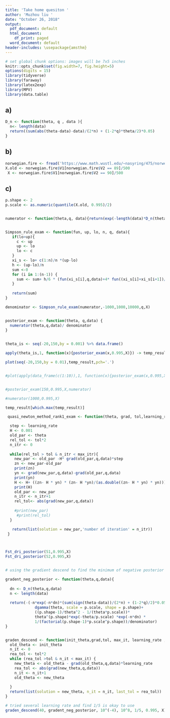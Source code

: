 ```yaml
---
title: 'Take home quesiton '
author: 'Muzhou liu '
date: "October 26, 2018"
output:
  pdf_document: default
  html_document:
    df_print: paged
  word_document: default
header-includes: \usepackage{amsthm}
---
```



```r
# set global chunk options: images will be 7x5 inches
knitr::opts_chunk$set(fig.width=7, fig.height=5)
options(digits = 15)
library(tidyverse)
library(faraway)
library(latex2exp)
library(MPV)
library(data.table)
```

## a)
```r
D_n <- function(theta, q , data ){
  n<- length(data)
  return((sum(abs(theta-data)-data)/(2*n) + (1-2*q)*theta/2)*0.05)
}

```

## b)
```r
norwegian.fire <- fread('https://www.math.wustl.edu/~nasyring/475/norwegianfire.txt')
X.old <- norwegian.fire$V1[norwegian.fire$V2 == 89]/500
 X <- norwegian.fire$V1[norwegian.fire$V2 == 90]/500

```

## c)
```r
p.shape <- 2
p.scale <- as.numeric(quantile(X.old, 0.995)/2)


numerator <- function(theta,q, data){return(exp(-length(data)*D_n(theta,0.995,data))*dgamma(theta,shape = p.shape,scale = p.scale))}


Simpson_rule_exam <- function(fun, up, lo, n, q, data){
   if(lo>up){
     c <- up
     up <- lo
     lo <- c
   }
   xi_s <- lo+ c(1:n)/n *(up-lo)
   h <- (up-lo)/n
   sum <-0 
   for (i in 1:(n-1)) {
     sum <- sum+ h/6 * (fun(xi_s[i],q,data)+4* fun((xi_s[i]+xi_s[i+1])/2,q,data) + fun(xi_s[i+1],q,data)) 
   }
   
   return(sum)
}

denominator <- Simpson_rule_exam(numerator,-1000,1000,10000,q,X) 


posterior_exam <- function(theta, q,data) {
  numerator(theta,q,data)/ denominator
}
  

theta_is <- seq(-20,150,by = 0.001) %>% data.frame()

apply(theta_is,1, function(x){posterior_exam(x,0.995,X)}) -> temp_result

plot(seq(-20,150,by = 0.01),temp_result,pch='.')


#plot(apply(data_frame(c(1:10)),1, function(x){posterior_exam(x,0.995,X,numerator)}))


#posterior_exam(150,0.995,X,numerator)

#numerator(1000,0.995,X)

temp_result[which.max(temp_result)]

```

```r

 quasi_newton_method_rank1_exam <- function(theta, grad, tol,learning_rate, max_itr,q,data){

  step <- learning_rate
  H <- 0.001
  old_par <- theta
  rel_tol <- tol*2
  n_itr <- 0
  
  while(rel_tol > tol & n_itr < max_itr){
    new_par <- old_par -H* grad(old_par,q,data)*step
    zn <- new_par-old_par
    print(zn)
    yn <- grad(new_par,q,data)-grad(old_par,q,data)
    print(yn)
    H <- H+ ((zn- H * yn) * (zn- H *yn)/(as.double((zn- H * yn) * yn)))
    print(H)
    old_par <- new_par
    n_itr <- n_itr+1
    rel_tol<- abs(grad(new_par,q,data))
    
    #print(new_par)
     #print(rel_tol)
  }

   return(list(solution = new_par,'number of iteration' = n_itr))
 }



Fst_dri_posterior(51,0.995,X)
Fst_dri_posterior(52,0.995,X)



```

```r
# using the gradient descend to find the minimum of negative posterior distribution  

gradent_neg_posterior <- function(theta,q,data){
  
  dn <- D_n(theta,q,data)
  n <- length(data)
  
  return(-(-n*exp(-n*dn)*(sum(sign(theta-data))/(2*n) + (1-2*q)/2)*0.05*
             dgamma(theta, scale = p.scale, shape = p.shape)+
             ((p.shape-1)/theta^2 - 1/(theta*p.scale))*
             theta^(p.shape)*exp(-theta/p.scale) *exp(-n*dn) * 
             1/(factorial(p.shape-1)*p.scale^p.shape))/denominator)
}


graden_descend <- function(init_theta,grad,tol, max_it, learning_rate ,q, data){
  old_theta <- init_theta
  n_it <- 0 
  rea_tol <- tol*2
  while (rea_tol >tol & n_it < max_it) {
    new_theta <- old_theta - grad(old_theta,q,data)*learning_rate
    rea_tol <- abs(grad(new_theta,q,data))
    n_it <- n_it+1 
    old_theta <- new_theta
    
  }
  return(list(solution = new_theta, n_it = n_it, last_tol = rea_tol))
} 

# tried several learning rate and find 1/5 is okay to use 
graden_descend(40, gradent_neg_posterior, 10^(-4), 10^8, 1/5, 0.995, X)

```